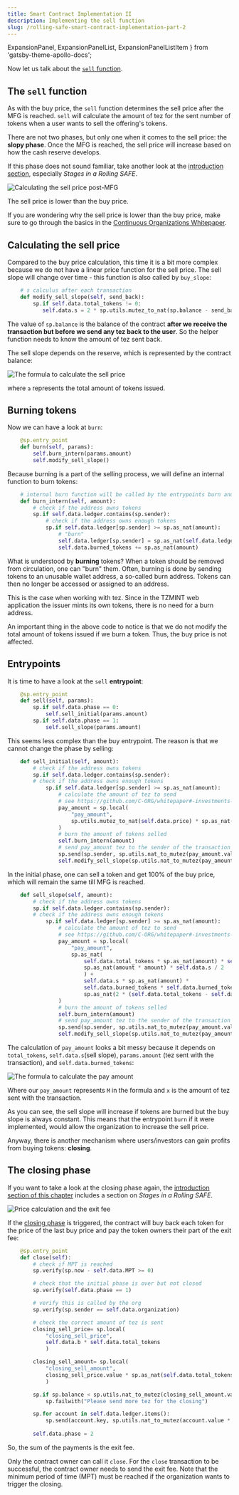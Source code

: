 ```yaml
---
title: Smart Contract Implementation II
description: Implementing the sell function
slug: /rolling-safe-smart-contract-implementation-part-2
---
```



  ExpansionPanel,
  ExpansionPanelList,
  ExpansionPanelListItem
} from 'gatsby-theme-apollo-docs';

Now let us talk about the [`sell` function](https://github.com/C-ORG/whitepaper#sell-calculus).

## The `sell` function

As with the buy price, the `sell` function determines the sell price after the MFG is reached. `sell` will calculate the amount of tez for the sent number of tokens when a user wants to sell the offering's tokens.

There are not two phases, but only one when it comes to the sell price: the **slopy phase**. Once the MFG is reached, the sell price will increase based on how the cash reserve develops.

<HighlightBox type="tip">

If this phase does not sound familiar, take another look at the [introduction section](./what-is-a-cso), especially _Stages in a Rolling SAFE_.

</HighlightBox>

![Calculating the sell price post-MFG](/images/sell-calculus.png)

The sell price is lower than the buy price.

<HighlightBox type="info">

If you are wondering why the sell price is lower than the buy price, make sure to go through the basics in the [Continuous Organizations Whitepaper](https://github.com/C-ORG/whitepaper).

</HighlightBox>

## Calculating the sell price

Compared to the buy price calculation, this time it is a bit more complex because we do not have a linear price function for the sell price. The sell slope will change over time - this function is also called by `buy_slope`:

```python
    # s calculus after each transaction
    def modify_sell_slope(self, send_back):
        sp.if self.data.total_tokens != 0:
           self.data.s = 2 * sp.utils.mutez_to_nat(sp.balance - send_back) / (self.data.total_tokens * self.data.total_tokens)
```

The value of `sp.balance` is the balance of the contract __after we receive the transaction but before we send any tez back to the user__. So the helper function needs to know the amount of tez sent back.

The sell slope depends on the reserve, which is represented by the contract balance:

![The formula to calculate the sell price](images/sell-calculus-formula-3.png)

where `a` represents the total amount of tokens issued.

## Burning tokens

Now we can have a look at `burn`:

```python
    @sp.entry_point
    def burn(self, params):
        self.burn_intern(params.amount)
        self.modify_sell_slope()
```

Because burning is a part of the selling process, we will define an internal function to burn tokens:

```python          
    # internal burn function will be called by the entrypoints burn and sell
    def burn_intern(self, amount):
        # check if the address owns tokens
        sp.if self.data.ledger.contains(sp.sender):
            # check if the address owns enough tokens
            sp.if self.data.ledger[sp.sender] >= sp.as_nat(amount):
                # "burn"
                self.data.ledger[sp.sender] = sp.as_nat(self.data.ledger[sp.sender] - sp.as_nat(amount))
                self.data.burned_tokens += sp.as_nat(amount)
```

<HighlightBox type="info">

What is understood by **burning** tokens? When a token should be removed from circulation, one can "burn" them. Often, burning is done by sending tokens to an unusable wallet address, a so-called burn address. Tokens can then no longer be accessed or assigned to an address.

This is the case when working with tez. Since in the TZMINT web application the issuer mints its own tokens, there is no need for a burn address.

</HighlightBox>

An important thing in the above code to notice is that we do not modify the total amount of tokens issued if we burn a token. Thus, the buy price is not affected.

## Entrypoints

It is time to have a look at the `sell` **entrypoint**:

```python
    @sp.entry_point
    def sell(self, params):
        sp.if self.data.phase == 0:
            self.sell_initial(params.amount)
        sp.if self.data.phase == 1:
            self.sell_slope(params.amount)
```

This seems less complex than the buy entrypoint. The reason is that we cannot change the phase by selling:

```python
    def sell_initial(self, amount):
        # check if the address owns tokens
        sp.if self.data.ledger.contains(sp.sender):
        # check if the address owns enough tokens
            sp.if self.data.ledger[sp.sender] >= sp.as_nat(amount):
                # calculate the amount of tez to send
                # see https://github.com/C-ORG/whitepaper#-investments---sell
                pay_amount = sp.local(
                    "pay_amount", 
                    sp.utils.mutez_to_nat(self.data.price) * sp.as_nat(amount)
                )
                # burn the amount of tokens selled
                self.burn_intern(amount)
                # send pay_amount tez to the sender of the transaction
                sp.send(sp.sender, sp.utils.nat_to_mutez(pay_amount.value))
                self.modify_sell_slope(sp.utils.nat_to_mutez(pay_amount.value))
```

In the initial phase, one can sell a token and get 100% of the buy price, which will remain the same till MFG is reached.

```python
    def sell_slope(self, amount):
        # check if the address owns tokens
        sp.if self.data.ledger.contains(sp.sender):
        # check if the address owns enough tokens
            sp.if self.data.ledger[sp.sender] >= sp.as_nat(amount):
                # calculate the amount of tez to send
                # see https://github.com/C-ORG/whitepaper#-investments---sell
                pay_amount = sp.local(
                    "pay_amount", 
                    sp.as_nat(
                        self.data.total_tokens * sp.as_nat(amount) * self.data.s - 
                        sp.as_nat(amount * amount) * self.data.s / 2 
                        ) + 
                        self.data.s * sp.as_nat(amount) * 
                        self.data.burned_tokens * self.data.burned_tokens /
                        sp.as_nat(2 * (self.data.total_tokens - self.data.burned_tokens) )
                )
                # burn the amount of tokens selled
                self.burn_intern(amount)
                # send pay_amount tez to the sender of the transaction
                sp.send(sp.sender, sp.utils.nat_to_mutez(pay_amount.value))
                self.modify_sell_slope(sp.utils.nat_to_mutez(pay_amount.value))
```

The calculation of `pay_amount` looks a bit messy because it depends on `total_tokens`, `self.data.s`(sell slope), `params.amount` (tez sent with the transaction), and `self.data.burned_tokens`:

![The formula to calculate the pay amount](images/sell-calculus-formula-7.png)

Where our `pay_amount` represents `M` in the formula and `x` is the amount of tez sent with the transaction.

As you can see, the sell slope will increase if tokens are burned but the buy slope is always constant. This means that the entrypoint `burn` if it were implemented, would allow the organization to increase the sell price.

Anyway, there is another mechanism where users/investors can gain profits from buying tokens: __closing__.

## The closing phase

<HighlightBox type="tip">

If you want to take a look at the closing phase again, the [introduction section of this chapter](./what-is-a-cso) includes a section on _Stages in a Rolling SAFE_.

</HighlightBox>

![Price calculation and the exit fee](/images/exit_fee.png)

If the [closing phase](https://github.com/C-ORG/whitepaper#closing) is triggered, the contract will buy back each token for the price of the last buy price and pay the token owners their part of the exit fee:

```python
    @sp.entry_point
    def close(self):
        # check if MPT is reached
        sp.verify(sp.now - self.data.MPT >= 0)

        # check that the initial phase is over but not closed
        sp.verify(self.data.phase == 1)

        # verify this is called by the org
        sp.verify(sp.sender == self.data.organization)

        # check the correct amount of tez is sent
        closing_sell_price= sp.local(
            "closing_sell_price",
            self.data.b * self.data.total_tokens
            )

        closing_sell_amount= sp.local(
            "closing_sell_amount",
            closing_sell_price.value * sp.as_nat(self.data.total_tokens - self.data.burned_tokens)
            )

        sp.if sp.balance < sp.utils.nat_to_mutez(closing_sell_amount.value):
            sp.failwith("Please send more tez for the closing")

        sp.for account in self.data.ledger.items():
            sp.send(account.key, sp.utils.nat_to_mutez(account.value * closing_sell_price.value))
        
        self.data.phase = 2

```

So, the sum of the payments is the exit fee.

Only the contract owner can call it `close`. For the `close` transaction to be successful, the contract owner needs to send the exit fee. Note that the minimum period of time (MPT) must be reached if the organization wants to trigger the closing.

